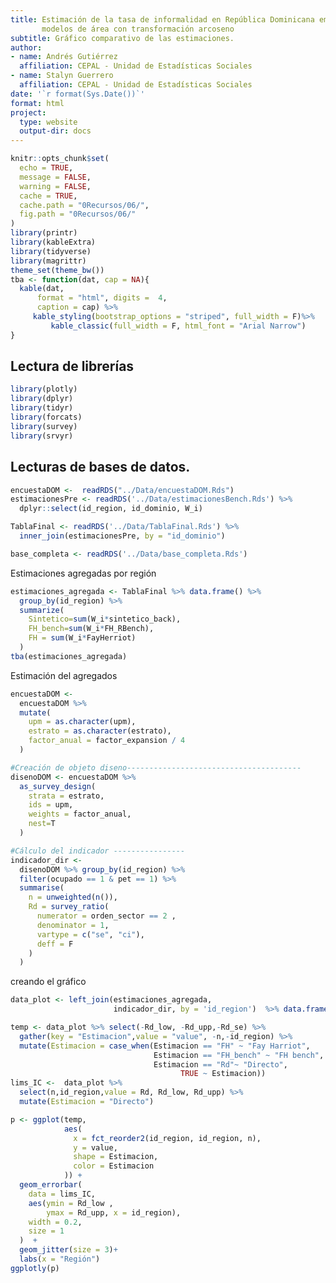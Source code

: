 ```yaml
---
title: Estimación de la tasa de informalidad en República Dominicana empleando
       modelos de área con transformación arcoseno
subtitle: Gráfico comparativo de las estimaciones.
author:
- name: Andrés Gutiérrez
  affiliation: CEPAL - Unidad de Estadísticas Sociales
- name: Stalyn Guerrero
  affiliation: CEPAL - Unidad de Estadísticas Sociales
date: '`r format(Sys.Date())`'
format: html
project:
  type: website
  output-dir: docs
---
```


```r
knitr::opts_chunk$set(
  echo = TRUE,
  message = FALSE,
  warning = FALSE,
  cache = TRUE,
  cache.path = "0Recursos/06/",
  fig.path = "0Recursos/06/"
)
library(printr)
library(kableExtra)
library(tidyverse)
library(magrittr)
theme_set(theme_bw())
tba <- function(dat, cap = NA){
  kable(dat,
      format = "html", digits =  4,
      caption = cap) %>% 
     kable_styling(bootstrap_options = "striped", full_width = F)%>%
         kable_classic(full_width = F, html_font = "Arial Narrow")
}
```


## Lectura de librerías

```r
library(plotly)
library(dplyr)
library(tidyr)
library(forcats)
library(survey)
library(srvyr)
```

## Lecturas de bases de datos. 

```r
encuestaDOM <-  readRDS("../Data/encuestaDOM.Rds")
estimacionesPre <- readRDS('../Data/estimacionesBench.Rds') %>% 
  dplyr::select(id_region, id_dominio, W_i)

TablaFinal <- readRDS('../Data/TablaFinal.Rds') %>% 
  inner_join(estimacionesPre, by = "id_dominio")

base_completa <- readRDS('../Data/base_completa.Rds')
```

Estimaciones agregadas por región 

```r
estimaciones_agregada <- TablaFinal %>% data.frame() %>% 
  group_by(id_region) %>% 
  summarize(
    Sintetico=sum(W_i*sintetico_back),
    FH_bench=sum(W_i*FH_RBench),
    FH = sum(W_i*FayHerriot)
  )
tba(estimaciones_agregada)
```

Estimación del agregados 

```r
encuestaDOM <-
  encuestaDOM %>%
  mutate(
    upm = as.character(upm),
    estrato = as.character(estrato),
    factor_anual = factor_expansion / 4
  )

#Creación de objeto diseno--------------------------------------- 
disenoDOM <- encuestaDOM %>%
  as_survey_design(
    strata = estrato,
    ids = upm,
    weights = factor_anual,
    nest=T
  )

#Cálculo del indicador ----------------
indicador_dir <-
  disenoDOM %>% group_by(id_region) %>%
  filter(ocupado == 1 & pet == 1) %>%
  summarise(
    n = unweighted(n()),
    Rd = survey_ratio(
      numerator = orden_sector == 2 ,
      denominator = 1,
      vartype = c("se", "ci"),
      deff = F
    )
  )
```

creando el gráfico 

```r
data_plot <- left_join(estimaciones_agregada, 
                       indicador_dir, by = 'id_region')  %>% data.frame()

temp <- data_plot %>% select(-Rd_low, -Rd_upp,-Rd_se) %>%
  gather(key = "Estimacion",value = "value", -n,-id_region) %>% 
  mutate(Estimacion = case_when(Estimacion == "FH" ~ "Fay Harriot",
                                Estimacion == "FH_bench" ~ "FH bench",
                                Estimacion == "Rd"~ "Directo",
                                      TRUE ~ Estimacion))
lims_IC <-  data_plot %>%
  select(n,id_region,value = Rd, Rd_low, Rd_upp) %>% 
  mutate(Estimacion = "Directo")

p <- ggplot(temp,
            aes(
              x = fct_reorder2(id_region, id_region, n),
              y = value,
              shape = Estimacion,
              color = Estimacion
            )) +
  geom_errorbar(
    data = lims_IC,
    aes(ymin = Rd_low ,
        ymax = Rd_upp, x = id_region),
    width = 0.2,
    size = 1
  )  +
  geom_jitter(size = 3)+
  labs(x = "Región")
ggplotly(p)

```

